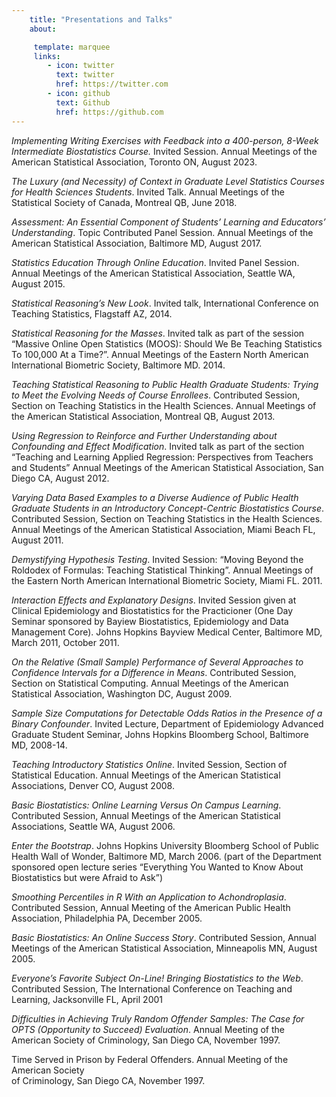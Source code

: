 ```yaml
---
    title: "Presentations and Talks"
    about: 

     template: marquee
     links:
        - icon: twitter
          text: twitter
          href: https://twitter.com
        - icon: github
          text: Github
          href: https://github.com
---
```

<i>Implementing Writing Exercises with Feedback into a 400-person, 8-Week Intermediate Biostatistics Course.</i> Invited Session. Annual Meetings of the American Statistical Association, Toronto ON, August 2023.

<i>The Luxury (and Necessity) of Context in Graduate Level Statistics Courses for Health Sciences Students</i>. Invited Talk. Annual Meetings of the Statistical Society of Canada, Montreal QB, June 2018.

<i>Assessment: An Essential Component of Students' Learning and Educators' Understanding</i>. Topic Contributed Panel Session. Annual Meetings of the American Statistical Association, Baltimore MD, August 2017.

<i>Statistics Education Through Online Education</i>. Invited Panel Session. Annual Meetings of the American Statistical Association, Seattle WA, August 2015.

<i>Statistical Reasoning's New Look</i>. Invited talk, International Conference on Teaching Statistics, Flagstaff AZ, 2014.

<i>Statistical Reasoning for the Masses</i>. Invited talk as part of the session "Massive Online Open Statistics (MOOS): Should We Be Teaching Statistics To 100,000 At a Time?". Annual Meetings of the Eastern North American International Biometric Society, Baltimore MD. 2014.

<i>Teaching Statistical Reasoning to Public Health Graduate Students: Trying to Meet the Evolving Needs of Course Enrollees</i>. Contributed Session, Section on Teaching Statistics in the Health Sciences. Annual Meetings of the American Statistical Association, Montreal QB, August 2013.

<i>Using Regression to Reinforce and Further Understanding about Confounding and Effect Modification</i>. Invited talk as part of the section "Teaching and Learning Applied Regression: Perspectives from Teachers and Students" Annual Meetings of the American Statistical Association, San Diego CA, August 2012.

<i>Varying Data Based Examples to a Diverse Audience of Public Health Graduate Students in an Introductory Concept-Centric Biostatistics Course</i>. Contributed Session, Section on Teaching Statistics in the Health Sciences. Annual Meetings of the American Statistical Association, Miami Beach FL, August 2011.

<i>Demystifying Hypothesis Testing</i>. Invited Session: "Moving Beyond the Roldodex of Formulas: Teaching Statistical Thinking". Annual Meetings of the Eastern North American International Biometric Society, Miami FL. 2011.

<i>Interaction Effects and Explanatory Designs</i>. Invited Session given at Clinical Epidemiology and Biostatistics for the Practicioner (One Day Seminar sponsored by Bayiew Biostatistics, Epidemiology and Data Management Core). Johns Hopkins Bayview Medical Center, Baltimore MD, March 2011, October 2011.

<i>On the Relative (Small Sample) Performance of Several Approaches to Confidence Intervals for a Difference in Means</i>. Contributed Session, Section on Statistical Computing. Annual Meetings of the American Statistical Association, Washington DC, August 2009.

<i>Sample Size Computations for Detectable Odds Ratios in the Presence of a Binary Confounder</i>. Invited Lecture, Department of Epidemiology Advanced Graduate Student Seminar, Johns Hopkins Bloomberg School, Baltimore MD, 2008-14.

<i>Teaching Introductory Statistics Online</i>. Invited Session, Section of Statistical Education. Annual Meetings of the American Statistical Associations, Denver CO, August 2008.

<i>Basic Biostatistics: Online Learning Versus On Campus Learning</i>. Contributed Session, Annual Meetings of the American Statistical Associations, Seattle WA, August 2006.

<i>Enter the Bootstrap</i>. Johns Hopkins University Bloomberg School of Public Health Wall of Wonder, Baltimore MD, March 2006. (part of the Department sponsored open lecture series "Everything You Wanted to Know About Biostatistics but were Afraid to Ask")

<i>Smoothing Percentiles in R With an Application to Achondroplasia</i>. Contributed Session, Annual Meeting of the American Public Health Association, Philadelphia PA, December 2005.

<i>Basic Biostatistics: An Online Success Story</i>. Contributed Session, Annual Meetings of the American Statistical Association, Minneapolis MN, August 2005.

<i>Everyone's Favorite Subject On-Line! Bringing Biostatistics to the Web</i>. Contributed Session, The International Conference on Teaching and Learning, Jacksonville FL, April 2001

<i>Difficulties in Achieving Truly Random Offender Samples: The Case for OPTS (Opportunity to Succeed) Evaluation</i>. Annual Meeting of the American Society of Criminology, San Diego CA, November 1997.

</i>Time Served in Prison by Federal Offenders</i>. Annual Meeting of the American Society\
of Criminology, San Diego CA, November 1997.

